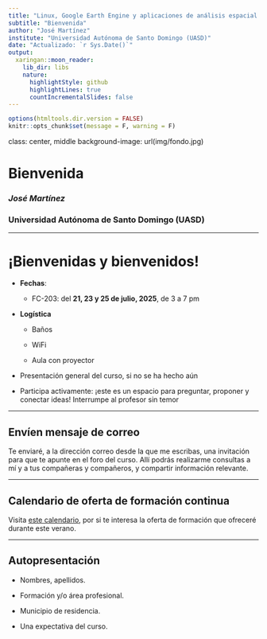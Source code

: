 ```yaml
---
title: "Linux, Google Earth Engine y aplicaciones de análisis espacial con Python y R, nivel básico"
subtitle: "Bienvenida"
author: "José Martínez"
institute: "Universidad Autónoma de Santo Domingo (UASD)"
date: "Actualizado: `r Sys.Date()`"
output:
  xaringan::moon_reader:
    lib_dir: libs
    nature:
      highlightStyle: github
      highlightLines: true
      countIncrementalSlides: false
---
```


```r
options(htmltools.dir.version = FALSE)
knitr::opts_chunk$set(message = F, warning = F)
```

class: center, middle
background-image: url(img/fondo.jpg)

# Bienvenida
### *José Martínez*
### Universidad Autónoma de Santo Domingo (UASD)

---

# ¡Bienvenidas y bienvenidos!

- **Fechas**:

  - FC-203: del **21, 23 y 25 de julio, 2025**, de 3 a 7 pm

- **Logística**

  - Baños
  
  - WiFi

  - Aula con proyector


- Presentación general del curso, si no se ha hecho aún

- Participa activamente: ¡este es un espacio para preguntar, proponer y conectar ideas! Interrumpe al profesor sin temor

---

## Envíen mensaje de correo

Te enviaré, a la dirección correo desde la que me escribas, una invitación para que te apunte en el foro del curso. Allí podrás realizarme consultas a mí y a tus compañeras y compañeros, y compartir información relevante.

---

## Calendario de oferta de formación continua

Visita [este calendario](https://calendar.google.com/calendar/u/0/embed?src=c_e2675d36ebc399b645ea939b0bfdf0156c9ed9c8805219cd1cc0ef07b82d141f@group.calendar.google.com&ctz=America/Santo_Domingo), por si te interesa la oferta de formación que ofreceré durante este verano.

---

## Autopresentación

- Nombres, apellidos.

- Formación y/o área profesional.

- Municipio de residencia.

- Una expectativa del curso.
